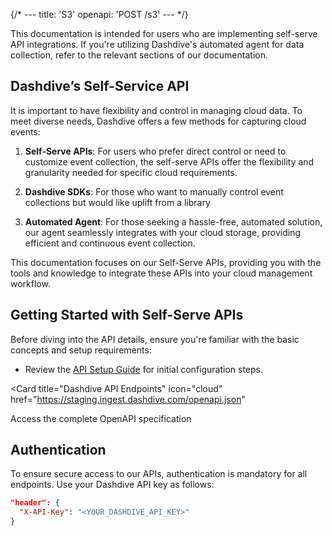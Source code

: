 {/* ---
title: 'S3'
openapi: 'POST /s3'
--- */}

<Note>
  This documentation is intended for users who are implementing self-serve API integrations. If you're utilizing Dashdive's automated agent for data collection, refer to the relevant sections of our documentation.
</Note>

## Dashdive’s Self-Service API

It is important to have flexibility and control in managing cloud data. To meet diverse needs, Dashdive offers a few methods for capturing cloud events:

1. **Self-Serve APIs**: For users who prefer direct control or need to customize event collection, the self-serve APIs offer the flexibility and granularity needed for specific cloud requirements.

2. **Dashdive SDKs**: For those who want to manually control event collections but would like uplift from a library

3. **Automated Agent**: For those seeking a hassle-free, automated solution, our agent seamlessly integrates with your cloud storage, providing efficient and continuous event collection.
   
This documentation focuses on our Self-Serve APIs, providing you with the tools and knowledge to integrate these APIs into your cloud management workflow.

## Getting Started with Self-Serve APIs

Before diving into the API details, ensure you're familiar with the basic concepts and setup requirements:

- Review the [API Setup Guide](/s3/introduction) for initial configuration steps.

<Card
  title="Dashdive API Endpoints"
  icon="cloud"
  href="https://staging.ingest.dashdive.com/openapi.json"
>
  Access the complete OpenAPI specification
</Card>

## Authentication

To ensure secure access to our APIs, authentication is mandatory for all endpoints. Use your Dashdive API key as follows:

```json
"header": {
  "X-API-Key": "<YOUR_DASHDIVE_API_KEY>"
}
```